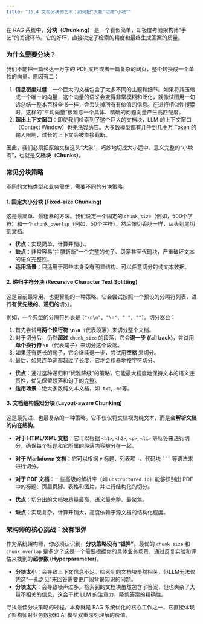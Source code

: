 ```yaml
---
title: "15.4 文档分块的艺术：如何把“大象”切成“小块”"
---
```


在 RAG 系统中，**分块（Chunking）** 是一个看似简单，却极度考验架构师“手艺”的关键环节。它的好坏，直接决定了检索的精度和最终生成答案的质量。

### 为什么需要分块？

我们不能把一篇长达一万字的 PDF 文档或者一篇复杂的网页，整个转换成一个单独的向量。原因有二：

1.  **信息密度过低**：一个巨大的文档包含了太多不同的主题和细节。如果将其压缩成一个唯一的向量，这个向量的语义会变得非常模糊和泛化，就像试图用一句话总结一整本百科全书一样，会丢失掉所有有价值的信息。在进行相似性搜索时，这样的“平均向量”很难与一个具体、精确的问题向量产生高匹配度。
2.  **超出上下文窗口**：即使我们检索到了这个巨大的文档块，LLM 的上下文窗口（Context Window）也无法容纳它。大多数模型都有几千到几十万 Token 的输入限制，过长的上下文会被直接截断。

因此，我们必须把原始文档这头“大象”，巧妙地切成大小适中、意义完整的“小块肉”，也就是**文档块（Chunks）**。

### 常见分块策略

不同的文档类型和业务需求，需要不同的分块策略。

#### 1. 固定大小分块 (Fixed-size Chunking)

这是最简单、最粗暴的方法。我们设定一个固定的 `chunk_size`（例如，500个字符）和一个 `chunk_overlap`（例如，50个字符），然后像切香肠一样，从头到尾切割文档。

-   **优点**：实现简单，计算开销小。
-   **缺点**：非常容易“拦腰斩断”一个完整的句子、段落甚至代码块，严重破坏文本的语义完整性。
-   **适用场景**：只适用于那些本身没有明显结构、可以任意切分的纯文本数据。

#### 2. 递归字符分块 (Recursive Character Text Splitting)

这是目前最常用、也更智能的一种策略。它会尝试按照一个预设的分隔符列表，进行**有优先级的、递归的**切分。

例如，一个典型的分隔符列表是 `["\n\n", "\n", " ", ""]`。切分器会：

1.  首先尝试用**两个换行符 `\n\n`**（代表段落）来切分整个文档。
2.  对于切分后，仍然**超过** `chunk_size` 的段落，它会**退一步 (fall back)**，尝试用**单个换行符 `\n`**（代表句子）来切分这个段落。
3.  如果还有更长的句子，它会继续退一步，尝试用**空格 ` `** 来切分。
4.  最后，如果连单词都超过了长度，它才会粗暴地按字符切分。

-   **优点**：通过这种递归和“优雅降级”的策略，它能最大程度地保持文本的语义连贯性，优先保留段落和句子的完整。
-   **适用场景**：绝大多数纯文本文档，如`.txt`, `.md`等。

#### 3. 文档结构感知分块 (Layout-aware Chunking)

这是最先进、也最复杂的一种策略。它不仅仅将文档视为纯文本，而是会**解析文档的内在结构**。

-   **对于 HTML/XML 文档**：它可以根据 `<h1>`, `<h2>`, `<p>`, `<li>` 等标签来进行切分，确保每个标题和它所属的段落内容被分在一起。
-   **对于 Markdown 文档**：它可以根据 `#` 标题、列表项 `-`、代码块 ` ``` ` 等语法来进行切分。
-   **对于 PDF 文档**：一些高级的解析库（如 `unstructured.io`）能够识别出 PDF 中的标题、页眉页脚、表格和图片，并进行结构化的切分。

-   **优点**：切分出的文档块质量最高，语义最完整、最聚焦。
-   **缺点**：实现复杂，计算开销大，高度依赖于源文档的结构化程度。

### 架构师的核心挑战：没有银弹

作为系统架构师，你必须认识到，**分块策略没有“银弹”**。最优的 `chunk_size` 和 `chunk_overlap` 是多少？这是一个需要根据你的具体业务场景，通过反复实验和评估来找到的**超参数 (Hyperparameter)**。

-   **分块太小**：会导致上下文信息不足。检索到的文档块虽然相关，但LLM无法仅凭这“一孔之见”来回答需要更广阔背景知识的问题。
-   **分块太大**：会导致噪声过多。检索到的文档块虽然包含了答案，但也夹杂了大量不相关的信息，这会干扰 LLM 的注意力，降低答案的精确性。

寻找最佳分块策略的过程，本身就是 RAG 系统优化的核心工作之一，它直接体现了架构师对业务数据和 AI 模型双重深刻理解的价值。


